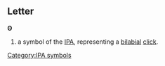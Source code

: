 ==Letter==
'''ʘ'''

#a symbol of the [[IPA]], representing a [[bilabial]] [[click]].
[[Category:IPA symbols]]